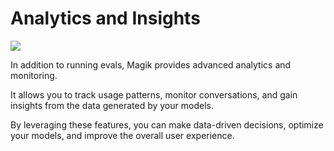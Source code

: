 # Analytics and Insights

<img src="/analytics.png" />

In addition to running evals, Magik provides advanced analytics and monitoring.

It allows you to track usage patterns, monitor conversations, and gain insights from the data generated by your models.

By leveraging these features, you can make data-driven decisions, optimize your models, and improve the overall user experience.
